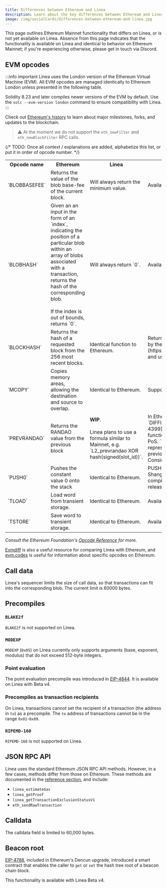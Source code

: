 ```yaml
---
title: Differences between Ethereum and Linea
description: Learn about the key differences between Ethereum and Linea.
image: /img/socialCards/differences-between-ethereum-and-linea.jpg
---
```


This page outlines Ethereum Mainnet functionality that differs on Linea, or is not yet available on 
Linea. Absence from this page indicates that the functionality is available on Linea and identical 
to behavior on Ethereum Mainnet; if you're experiencing otherwise, please get in touch via Discord.

## EVM opcodes

:::info important
Linea uses the London version of the Ethereum Virtual Machine (EVM). All EVM opcodes are managed
identically to Ethereum London unless presented in the following table.

Solidity 8.23 and later compiles newer versions of the EVM by default. Use the `solc --evm-version london`
command to ensure compatibility with Linea.
:::

Check out [Ethereum's history](https://ethereum.org/en/history/) to learn about major milestones, 
forks, and updates to the blockchain.

> ⚠️ At the moment we do not support the `eth_newFilter` and `eth_newBlockFilter` RPC calls.

{/* TODO: Once all context / explanations are added, alphabetize this list, or put it in order of opcode number. */}
<table>
    <tr>
        <th>Opcode name</th> 
        <th>Ethereum</th>
        <th>Linea</th>
        <th>Explanation</th>
    </tr>
    <tr>
        <td>`BLOBBASEFEE`</td>
        <td>Returns the value of the blob base-fee of the current block.</td>
        <td>Will always return the minimum value.</td>
        <td>Available on Linea with Beta v4.</td>
    </tr>
    <tr>
        <td>`BLOBHASH`</td>
        <td>Given an an input in the form of an `index`, indicating the position of a
            particular blob within an array of blobs associated with a transaction, returns the hash of the corresponding blob.
            <br /> <br /> If the index is out of bounds, returns `0`.</td>
        <td>Will always return `0`.</td>
        <td>Available on Linea with Beta v4.</td>
    </tr>
    <tr>
        <td>`BLOCKHASH`</td>
        <td>Returns the hash of a requested block from the 256 most recent blocks.</td>
        <td>Identical function to Ethereum.</td>
        <td>Returns the correct value, but the value is not guaranteed by the proof (Linea is a 
        [type 2 zkEVM](https://vitalik.eth.limo/general/2022/08/04/zkevm.html), and uses/proves an 
        L2-specific state representation).</td>
    </tr>
    <tr>
        <td>`MCOPY`</td>
        <td>Copies memory areas, allowing the destination and source to overlap.</td>
        <td>Identical to Ethereum.</td>
        <td>Supported with Linea Beta v4.</td>
    </tr>
    <tr>
        <td>`PREVRANDAO`</td>
        <td>Returns the RANDAO value from the previous block</td>
        <td><strong>WIP</strong>. <br /> <br />
            Linea plans to use a formula similar to Mainnet, e.g. `L2_prevrandao XOR hash(signed(slot_id))`.</td>
        <td>In Ethereum, `PREVRANDAO` was previously known as `DIFFICULTY`. It was renamed to 
        `PREVRANDAO` in [EIP-4399](https://eips.ethereum.org/EIPS/eip-4399) and its functionality 
        changed due to the switch from PoW to PoS. `PREVRANDAO` returns a full 256-bit value that 
        represents the randomness beacon output of the previous block. For more, see the 'Security 
        Considerations' section of EIP-4399.</td>
    </tr>
    <tr>
        <td>`PUSH0`</td>
        <td>Pushes the constant value 0 onto the stack</td>
        <td>Identical to Ethereum.</td>
        <td>PUSH0 was introduced in the Ethereum Mainnet Shanghai upgrade and became available in 
        Solidity compiler version 0.8.20, which came after the London release. Available on Linea 
        with Beta v4.</td>
    </tr>
    <tr>
        <td>`TLOAD`</td>
        <td>Load word from transient storage.</td>
        <td>Identical to Ethereum.</td>
        <td>Available on Linea with Beta v4.</td>
    </tr>
    <tr>
        <td>`TSTORE`</td>
        <td>Save word to transient storage.</td>
        <td>Identical to Ethereum.</td>
        <td>Available on Linea with Beta v4.</td>
    </tr>
</table>

_Consult the Ethereum Foundation's [Opcode Reference](https://ethereum.org/en/developers/docs/evm/opcodes/) 
for more._

[Evmdiff](https://www.evmdiff.com) is also a useful resource for comparing Linea with Ethereum, and
[evm.codes](https://www.evm.codes/) is useful for information about specific opcodes on Ethereum.

## Call data

Linea's sequencer limits the size of call data, so that transactions can fit into the corresponding blob.
The current limit is 60000 bytes.

## Precompiles

### `BLAKE2f`

`BLAKE2f` is not supported on Linea.

### `MODEXP`

`MODEXP` (`0x05`) on Linea currently only supports arguments (base, exponent, modulus) that do not 
exceed 512-byte integers.

### Point evaluation

The point evaluation precompile was introduced in [EIP-4844](https://eips.ethereum.org/EIPS/eip-4844#point-evaluation-precompile). 
It is available on Linea with Beta v4.

### Precompiles as transaction recipients

On Linea, transactions cannot set the recipient of a transaction (the address in `to`) as a 
precompile. The `to` address of transactions cannot be in the range `0x01`-`0x09`.

### `RIPEMD-160`

`RIPEMD-160` is not supported on Linea.

## JSON RPC API

Linea uses the standard Ethereum JSON RPC API methods. However, in a few cases, methods differ from 
those on Ethereum. These methods are documented in the [reference section](../../api/reference/index.mdx),
and include:
- `linea_estimateGas`
- `linea_getProof`
- `linea_getTransactionExclusionStatusV1`
- `eth_sendRawTransaction`

## Calldata

The calldata field is limited to 60,000 bytes. 

## Beacon root

[EIP-4788](https://eips.ethereum.org/EIPS/eip-4788), included in Ethereum's Dencun upgrade, 
introduced a smart contract that enables the caller to `get` or `set` the hash tree root of a 
beacon chain block. 

This functionality is available with Linea Beta v4.